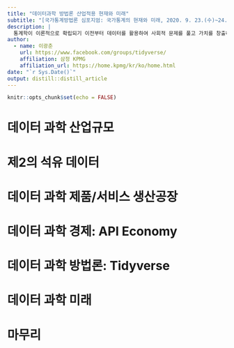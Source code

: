 ```yaml
---
title: "데이터과학 방법론 산업적용 현재와 미래"
subtitle: "[국가통계방법론 심포지엄: 국가통계의 현재와 미래, 2020. 9. 23.(수)~24.(목), 통계센터](http://kostat.go.kr/sri/srikor/srikor_spn/1/1/index.action)"
description: |
  통계학이 이론적으로 확립되기 이전부터 데이터를 활용하여 사회적 문제를 풀고 가치를 창출하고자하는 활동이 활발히 진행되었듯이, 데이터 과학을 산업현장에 적용하여 성공을 거둔 사례도 많고, 최근 유니콘으로 지칭되는 신생 스타트업 거의 모두 데이터 과학을 기업의 핵심역량으로 삼고 있다. 통계학과 차별화되는 데이터 과학 방법론의 핵심 내용을 응집하고 있는 데이터 과학 도구상자가 `Tidyverse`(타이디버스, 깔끔한 세상)다. Tidyverse는 지구상 유일한 운영체제로 인정되는 유닉스 운영체제의 철학을 계승하여 데이터 과학의 사실상 운영체제가 되었다. 구글의 안드로이드 운영체제, 거슬러 올라가 마이크로소프트의 개인용 컴퓨터 윈도우 운영체제에서 보았듯이 스마트폰을 하나의 산업으로 자리잡는데 커다란 기여를 했고, 더 나아가 지속적인 성장도 담보하고 있다. 이제는 특정 디바이스에 종속된 운영체제를 확장해 데이터 운영체제인 `Tidyverse`를 적극 채택하고 데이터로부터 창출된 가치를 API로 만들어 더 큰 가치를 창출 시킬 수 있도록 데이터 경제 선순환 성장모형을 만들어야 된다.
author:
  - name: 이광춘
    url: https://www.facebook.com/groups/tidyverse/
    affiliation: 삼정 KPMG
    affiliation_url: https://home.kpmg/kr/ko/home.html
date: "`r Sys.Date()`"
output: distill::distill_article
---
```


```r
knitr::opts_chunk$set(echo = FALSE)
```

# 데이터 과학 산업규모

# 제2의 석유 데이터

# 데이터 과학 제품/서비스 생산공장

# 데이터 과학 경제: API Economy

# 데이터 과학 방법론: Tidyverse

# 데이터 과학 미래

# 마무리 







